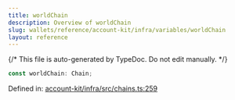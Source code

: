 ```yaml
---
title: worldChain
description: Overview of worldChain
slug: wallets/reference/account-kit/infra/variables/worldChain
layout: reference
---
```


{/* This file is auto-generated by TypeDoc. Do not edit manually. */}

```ts
const worldChain: Chain;
```

Defined in: [account-kit/infra/src/chains.ts:259](https://github.com/alchemyplatform/aa-sdk/blob/dc58c113ff1eeb06d4b3f76c505cbbaad47db8fc/account-kit/infra/src/chains.ts#L259)
